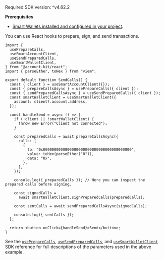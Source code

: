<Info>Required SDK version: ^v4.62.2</Info>

**Prerequisites**

- [Smart Wallets installed and configured in your project](/wallets/pages/react/setup.mdx).

You can use React hooks to prepare, sign, and send transactions.

<CodeBlocks>

```tsx title="sendCalls.tsx" focus={10-15,22-39}
import {
  usePrepareCalls,
  useSmartAccountClient,
  useSendPreparedCalls,
  useSmartWalletClient,
} from "@account-kit/react";
import { parseEther, toHex } from "viem";

export default function SendCalls() {
  const { client } = useSmartAccountClient({});
  const { prepareCallsAsync } = usePrepareCalls({ client });
  const { sendPreparedCallsAsync } = useSendPreparedCalls({ client });
  const smartWalletClient = useSmartWalletClient({
    account: client?.account.address,
  });

  const handleSend = async () => {
    if (!client || !smartWalletClient) {
      throw new Error("Client not connected");
    }

    const preparedCalls = await prepareCallsAsync({
      calls: [
        {
          to: "0x0000000000000000000000000000000000000000",
          value: toHex(parseEther("0")),
          data: "0x",
        },
      ],
    });

    console.log({ preparedCalls }); // Here you can inspect the prepared calls before signing.

    const signedCalls =
      await smartWalletClient.signPreparedCalls(preparedCalls);

    const sentCalls = await sendPreparedCallsAsync(signedCalls);

    console.log({ sentCalls });
  };

  return <button onClick={handleSend}>Send</button>;
}
```

</CodeBlocks>

See the [`usePrepareCalls`](/wallets/reference/account-kit/react/hooks/usePrepareCalls),
[`useSendPreparedCalls`](/wallets/reference/account-kit/react/hooks/useSendPreparedCalls), and
[`useSmartWalletClient`](/wallets/reference/account-kit/react/hooks/useSmartWalletClient) SDK reference for
full descriptions of the parameters used in the above example.

